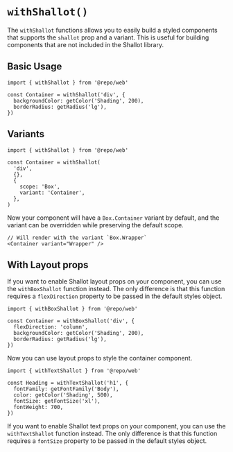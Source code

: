 
<Meta title="With Shallot" />

# `withShallot()`

The `withShallot` functions allows you to easily build a styled components that supports the `shallot` prop and a variant. This is useful for building components that are not included in the Shallot library.

## Basic Usage

```tsx
import { withShallot } from '@repo/web'

const Container = withShallot('div', {
  backgroundColor: getColor('Shading', 200),
  borderRadius: getRadius('lg'),
})
```

## Variants

```tsx
import { withShallot } from '@repo/web'

const Container = withShallot(
  'div',
  {},
  {
    scope: 'Box',
    variant: 'Container',
  },
)
```

Now your component will have a `Box.Container` variant by default, and the variant can be overridden while preserving the default scope.

```tsx
// Will render with the variant `Box.Wrapper`
<Container variant="Wrapper" />
```

## With Layout props

If you want to enable Shallot layout props on your component, you can use the `withBoxShallot` function instead. The only difference is that this function requires a `flexDirection` property to be passed in the default styles object.

```tsx
import { withBoxShallot } from '@repo/web'

const Container = withBoxShallot('div', {
  flexDirection: 'column',
  backgroundColor: getColor('Shading', 200),
  borderRadius: getRadius('lg'),
})
```

Now you can use layout props to style the container component.

```tsx
import { withTextShallot } from '@repo/web'

const Heading = withTextShallot('h1', {
  fontFamily: getFontFamily('Body'),
  color: getColor('Shading', 500),
  fontSize: getFontSize('xl'),
  fontWeight: 700,
})
```

If you want to enable Shallot text props on your component, you can use the `withTextShallot` function instead. The only difference is that this function requires a `fontSize` property to be passed in the default styles object.
